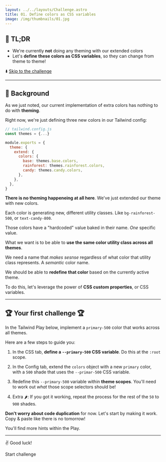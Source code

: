 ```yaml
---
layout: ../../layouts/Challenge.astro
title: 01. Define colors as CSS variables
image: /img/thumbnails/01.jpg
---
```



## 🐇 TL;DR

- We're currently **not** doing any theming with our extended colors
- Let's **define these colors as CSS variables**, so they can change from theme to theme!

⬇️ [Skip to the challenge](#-your-first-challenge)

---

## 🐢 Background

As we just noted, our current implementation of extra colors has nothing to do with **theming**.

Right now, we're just defining three new colors in our Tailwind config:

```js
// tailwind.config.js
const themes = {...}

module.exports = {
  theme: {
    extend: {
      colors: {
        base: themes.base.colors,
        rainforest: themes.rainforest.colors,
        candy: themes.candy.colors,
      },
    },
  },
}
```

**There is no theming happeneing at all here**. We've just extended our theme with new colors.

Each color is generating new, different utility classes. Like `bg-rainforest-500`, or `text-candy-800`.

Those colors have a "hardcoded" value baked in their name. _One_ specific value.

What we want is to be able to **use the same color utility class across all themes**.

We need a name that _makes sesnse_ regardless of what color that utility class represents. A _semantic_ color name.

We should be able to **redefine that color** based on the currently active theme.

To do this, let's leverage the power of **CSS custom properties**, or CSS variables.

---

## 🏆 Your first challenge 🏆

In the Tailwind Play below, implement a `primary-500` color that works across all themes.

Here are a few steps to guide you:

1. In the CSS tab, **define a `--primary-500` CSS variable**. Do this at the `:root` scope.

2. In the Config tab, extend the `colors` object with a new `primary` color, with a `500` shade that uses the `--primar-500` CSS variable.

3. Redefine this `--primary-500` variable within **theme scopes**. You'll need to work out _what_ those scope selectors should be!

4. Extra 🌶: If you got it working, repeat the process for the rest of the `50` to `900` shades.

**Don't worry about code duplication** for now. Let's start by making it work. Copy & paste like there is no tomorrow!

You'll find more hints within the Play.

---

✌️ Good luck!

<ButtonLink path="https://play.tailwindcss.com/U2OrGS5BIC">Start challenge</ButtonLink>
